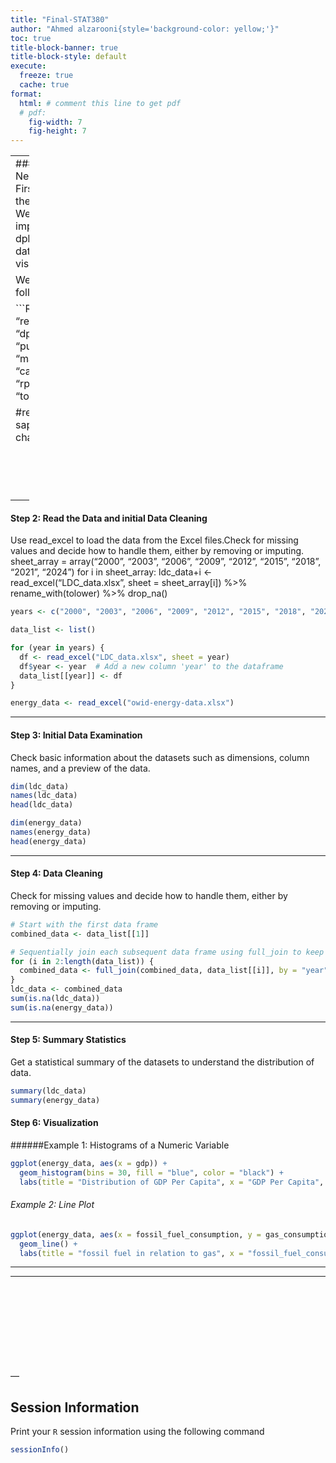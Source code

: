 ```yaml
---
title: "Final-STAT380"
author: "Ahmed alzarooni{style='background-color: yellow;'}"
toc: true
title-block-banner: true
title-block-style: default
execute: 
  freeze: true
  cache: true
format:
  html: # comment this line to get pdf
  # pdf: 
    fig-width: 7
    fig-height: 7
---
```



---
#### Step 1: Load Necessary Libraries
First, ensure you have the necessary libraries. We'll use readxl to import Excel files and dplyr and ggplot2 for data manipulation and visualization.

We will need the following packages:


```R
packages <- c(
  "readxl",
  "tibble",
  "dplyr", 
  "readr", 
  "tidyr", 
  "purrr", 
  "broom",
  "magrittr",
  "corrplot",
  "caret",
  "rpart",
  "rpart.plot",
  "e1071",
  "torch", 
  "luz"
)

#renv::install(packages)
sapply(packages,library, character.only=T)
```

<br><br><br><br>
---

#### Step 2: Read the Data and initial Data Cleaning
Use read_excel to load the data from the Excel files.Check for missing values and decide how to handle them, either by removing or imputing.
sheet_array = array("2000", "2003", "2006", "2009", "2012", "2015", "2018", "2021", "2024")
for i in sheet_array:
  ldc_data+i <- read_excel("LDC_data.xlsx", sheet = sheet_array[i]) %>% 
    rename_with(tolower) %>% 
    drop_na() 


```R
years <- c("2000", "2003", "2006", "2009", "2012", "2015", "2018", "2021", "2024")

data_list <- list()

for (year in years) {
  df <- read_excel("LDC_data.xlsx", sheet = year)
  df$year <- year  # Add a new column 'year' to the dataframe
  data_list[[year]] <- df
}

energy_data <- read_excel("owid-energy-data.xlsx")

```

---

#### Step 3: Initial Data Examination
Check basic information about the datasets such as dimensions, column names, and a preview of the data.


```R
dim(ldc_data)
names(ldc_data)
head(ldc_data)

dim(energy_data)
names(energy_data)
head(energy_data)

```

---

#### Step 4: Data Cleaning
Check for missing values and decide how to handle them, either by removing or imputing.

```R
# Start with the first data frame
combined_data <- data_list[[1]]

# Sequentially join each subsequent data frame using full_join to keep all data
for (i in 2:length(data_list)) {
  combined_data <- full_join(combined_data, data_list[[i]], by = "year")
}
ldc_data <- combined_data
sum(is.na(ldc_data))
sum(is.na(energy_data))


```



---

#### Step 5: Summary Statistics
Get a statistical summary of the datasets to understand the distribution of data.

```R
summary(ldc_data)
summary(energy_data)

```


#### Step 6: Visualization
######Example 1: Histograms of a Numeric Variable

```R
ggplot(energy_data, aes(x = gdp)) +
  geom_histogram(bins = 30, fill = "blue", color = "black") +
  labs(title = "Distribution of GDP Per Capita", x = "GDP Per Capita", y = "Frequency")

```

###### Example 2: Line Plot

```R
ggplot(energy_data, aes(x = fossil_fuel_consumption, y = gas_consumption)) +
  geom_line() +
  labs(title = "fossil fuel in relation to gas", x = "fossil_fuel_consumption", y = "gas_consumption")
```

---






---




:::{.hidden unless-format="pdf"}
\pagebreak
:::

<br><br><br><br>
<br><br><br><br>
---



::: {.callout-note collapse="true"}
## Session Information

Print your `R` session information using the following command

```R
sessionInfo()
```
:::